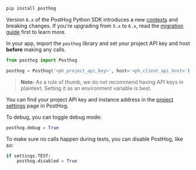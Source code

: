 ```bash
pip install posthog
```


<CalloutBox icon="IconInfo" title="Upgrading to v6" type="fyi">

Version `6.x` of the PostHog Python SDK introduces a new [contexts](/docs/libraries/python#contexts) and breaking changes. If you're upgrading from `5.x` to `6.x`, read the [migration guide](/tutorials/python-v6-migration) first to learn more.

</CalloutBox>

In your app, import the `posthog` library and set your project API key and host **before** making any calls.

```python
from posthog import Posthog

posthog = Posthog('<ph_project_api_key>', host='<ph_client_api_host>')
```

> **Note:** As a rule of thumb, we do not recommend having API keys in plaintext. Setting it as an environment variable is best.

You can find your project API key and instance address in the [project settings](https://app.posthog.com/project/settings) page in PostHog.

To debug, you can toggle debug mode:

```python
posthog.debug = True
```

To make sure no calls happen during tests, you can disable PostHog, like so:

```python
if settings.TEST:
    posthog.disabled = True
```
